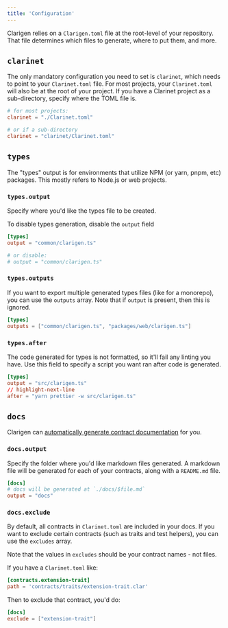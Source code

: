 ```yaml
---
title: 'Configuration'
---
```


Clarigen relies on a `Clarigen.toml` file at the root-level of your repository. That file determines which files to generate, where to put them, and more.

## `clarinet`

The only mandatory configuration you need to set is `clarinet`, which needs to point to your `Clarinet.toml` file. For most projects, your `Clarinet.toml` will also be at the root of your project. If you have a Clarinet project as a sub-directory, specify where the TOML file is.

```toml title="Clarigen.toml"
# for most projects:
clarinet = "./Clarinet.toml"

# or if a sub-directory
clarinet = "clarinet/Clarinet.toml"
```

## `types`

The "types" output is for environments that utilize NPM (or yarn, pnpm, etc) packages. This mostly refers to Node.js or web projects.

### `types.output`

Specify where you'd like the types file to be created.

To disable types generation, disable the `output` field

```toml title="Clarigen.toml"
[types]
output = "common/clarigen.ts"

# or disable:
# output = "common/clarigen.ts"
```

### `types.outputs`

If you want to export multiple generated types files (like for a monorepo), you can use the `outputs` array. Note that if `output` is present, then this is ignored.

```toml title="Clarigen.toml
[types]
outputs = ["common/clarigen.ts", "packages/web/clarigen.ts"]
```

### `types.after`

The code generated for types is not formatted, so it'll fail any linting you have. Use this field to specify a script you want ran after code is generated.

```toml title="Clarigen.toml"
[types]
output = "src/clarigen.ts"
// highlight-next-line
after = "yarn prettier -w src/clarigen.ts"
```

## `docs`

Clarigen can [automatically generate contract documentation](./documentation.mdx) for you.

### `docs.output`

Specify the folder where you'd like markdown files generated. A markdown file will be generated for each of your contracts, along with a `README.md` file.

```toml title="Clarigen.toml"
[docs]
# docs will be generated at `./docs/$file.md`
output = "docs"
```

### `docs.exclude`

By default, all contracts in `Clarinet.toml` are included in your docs. If you want to exclude certain contracts (such as traits and test helpers), you can use the `excludes` array.

Note that the values in `excludes` should be your contract names - not files.

If you have a `Clarinet.toml` like:

```toml
[contracts.extension-trait]
path = 'contracts/traits/extension-trait.clar'
```

Then to exclude that contract, you'd do:

```toml title="Clarigen.toml"
[docs]
exclude = ["extension-trait"]
```
